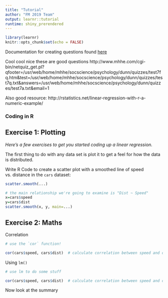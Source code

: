 ```yaml
---
title: "Tutorial"
author: "FM 2019 Team"
output: learnr::tutorial
runtime: shiny_prerendered
---
```


```r
library(learnr)
knitr::opts_chunk$set(echo = FALSE)
```


Documentation for creating questions found [here](https://rstudio.github.io/learnr/questions.html)

Cool cool nice these are good questions
http://www.mhhe.com/cgi-bin/netquiz_get.pl?qfooter=/usr/web/home/mhhe/socscience/psychology/dunn/quizzes/test7fq.htm&test=/usr/web/home/mhhe/socscience/psychology/dunn/quizzes/test7q.txt&answers=/usr/web/home/mhhe/socscience/psychology/dunn/quizzes/test7a.txt&email=1


Also good resource: 
http://rstatistics.net/linear-regression-with-r-a-numeric-example/

### Coding in R

## Exercise 1: Plotting

*Here's a few exercises to get you started coding up a linear regression.*

The first thing to do with any data set is plot it to get a feel for how the 
data is distributed. 

Write R Code to create a scatter plot with a smoothed line of speed vs. distance in the `cars` dataset:

```r
scatter.smooth(...)
```

```r
# the main relationship we're going to examine is "Dist ~ Speed"
x=cars$speed
y=cars$dist
scatter.smooth(x, y, main=...)
```



## Exercise 2: Maths

Correlation
```r
# use the `cor` function!
```

```r
cor(cars$speed, cars$dist)  # calculate correlation between speed and distance 
```

Using `lm()`
```r
# use lm to do some stuff
```

```r
cor(cars$speed, cars$dist)  # calculate correlation between speed and distance 
```

Now look at the summary
```r

```

